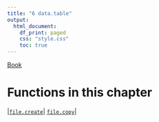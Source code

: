 ```yaml
---
title: "6 data.table"
output:
  html_document:
    df_print: paged
    css: "style.css"
    toc: true
---
```


[Book](http://rafalab.dfci.harvard.edu/dsbook/r-basics.html)

# Functions in this chapter

|<a href="#file-create">`file.create`</a>|
<a href="#file-copy">`file.copy`</a>|













